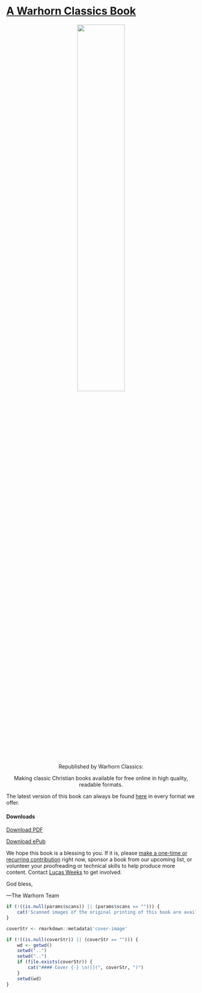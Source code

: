 # [A Warhorn Classics Book](https://classics.warhornmedia.com/) {-}

<center>
![](classics-template-files/images/whitelogo.png){ width=50% }

Republished by Warhorn Classics: 

Making classic Christian books available for free online in high quality, readable formats. 
</center>

The latest version of this book can always be found [here](`r rmarkdown::metadata$url`) in every format we offer. 

#### Downloads {-}
<a href="`r rmarkdown::metadata$url`/Bannerman-Sacraments.pdf"><i class="fa fa-file-pdf-o" aria-hidden="true"></i> Download PDF</a>

<a href="`r rmarkdown::metadata$url`/Bannerman-Sacraments.epub"><i class="fa fa-book" aria-hidden="true"></i> Download ePub</a>

We hope this book is a blessing to you. If it is, please [make a one-time or recurring contribution](https://warhornmedia.com/give) right now, sponsor a book from our upcoming list, or volunteer your proofreading or technical skills to help produce more content. Contact [Lucas Weeks](mailto:lucas@beggarsborn.com) to get involved.

God bless,

—The Warhorn Team

``` r
if (!((is.null(params$scans)) || (params$scans == ""))) {
	cat('Scanned images of the original printing of this book are available [here](', params$scans, ').\n\n')
}

coverStr <- rmarkdown::metadata$'cover-image'

if (!((is.null(coverStr)) || (coverStr == ""))) {
	wd <- getwd()
	setwd("..")
	setwd("..")
	if (file.exists(coverStr)) {
		cat("#### Cover {-} \n![](", coverStr, ")")
	}
	setwd(wd)
}

```
